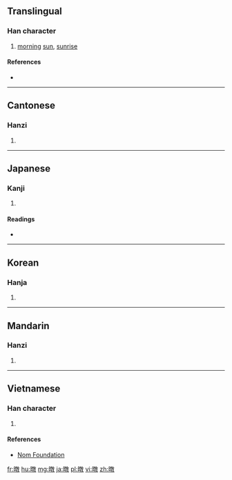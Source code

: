 ==Translingual==

===Han character===
{{Han char|rn=72|rad=日|as=12|sn=16|four=6804<sub>0</sub>|canj=日卜木大 (AYDK)|ids=⿰[[日]][[敦]]}}

# [[morning]] [[sun]], [[sunrise]]

====References====
* {{Han ref|kx=0499.490|dkj=14160|dj=0869.190|hdz=21537.070|uh=66BE|ud=26302|bh=E9B4|bd=59828}}

----

==Cantonese==

===Hanzi===
{{yue-hanzi|jyut=[[tan1]]|y=tan1}}

# {{defn|lang=yue|sort=日12}}

----

==Japanese==

===Kanji===
{{ja-kanji|grade=|rs=日12}}

# {{defn|lang=ja|sort=日12}}

====Readings====
* {{ja-readings|on=[[とん]] (ton)|kun=[[あさひ]] (asahi)}}

----

==Korean==

===Hanja===
{{ko-hanja|hangeul=돈|eumhun=|rv=don|mr=ton|y=ton}}

# {{defn|lang=ko|sort=日12}}

----

==Mandarin==

===Hanzi===
{{cmn-hanzi|pin=[[tūn]] ([[tun1]])|wg=t'un<sup>1</sup>}}

# {{defn|lang=cmn|sort=日12}}

----

==Vietnamese==

===Han character===
{{vi-readings|rs=日12| hanviet = thôn}}

# {{defn|lang=vi|sort=日12}}

====References====
*[http://nomfoundation.org/common/nom_details.php?codepoint=66be Nom Foundation]

[[fr:暾]]
[[hu:暾]]
[[mg:暾]]
[[ja:暾]]
[[pl:暾]]
[[vi:暾]]
[[zh:暾]]